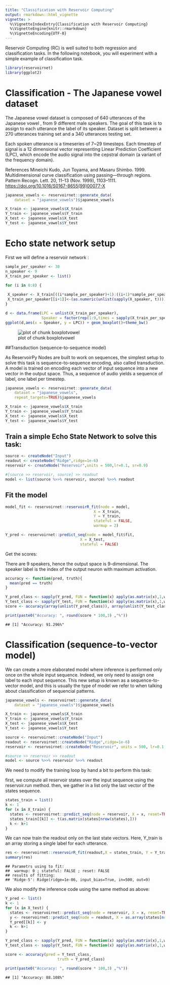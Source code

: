 ```yaml
---
title: "Classification with Reservoir Computing"
output: rmarkdown::html_vignette
vignette: >
  %\VignetteIndexEntry{Classification with Reservoir Computing}
  %\VignetteEngine{knitr::rmarkdown}
  %\VignetteEncoding{UTF-8}
---
```


Reservoir Computing (RC) is well suited to both regression and classification tasks. In the following notebook, you will experiment with a simple example of classification task.



```r
library(reservoirnet)
library(ggplot2)
```

# Classification - The Japanese vowel dataset

The Japanese vowel dataset is composed of 640 utterances of the Japanese vowel \ae, from 9 different male speakers. The goal of this task is to assign to each utterance the label of its speaker. Dataset is split between a 270 utterances training set and a 340 utterances testing set.

Each spoken utterance is a timeseries of 7\~29 timesteps. Each timestep of signal is a 12 dimensional vector representing Linear Prediction Coefficient (LPC), which encode the audio signal into the cepstral domain (a variant of the frequency domain).

References Mineichi Kudo, Jun Toyama, and Masaru Shimbo. 1999. Multidimensional curve classification using passing—through regions. Pattern Recogn. Lett. 20, 11–13 (Nov. 1999), 1103–1111. <https://doi.org/10.1016/S0167-8655(99)00077-X>


```r
japanese_vowels <- reservoirnet::generate_data(
    dataset = "japanese_vowels")$japanese_vowels

X_train <- japanese_vowels$X_train
Y_train <- japanese_vowels$Y_train
X_test <- japanese_vowels$X_test
Y_test <- japanese_vowels$Y_test
```

# Echo state network setup

First we will define a reservoir network :


```r
sample_per_speaker <- 30
n_speaker <- 9
X_train_per_speaker <- list()

for (i in 0:8) {
  
 X_speaker <- X_train[((i*sample_per_speaker)+1):((i+1)*sample_per_speaker)]
 X_train_per_speaker[[i+1]]<-(as.numeric(unlist(sapply(X_speaker, t))))
}
```




```r
d <- data.frame(LPC = unlist(X_train_per_speaker), 
                Speaker = factor(rep(1:9,times = sapply(X_train_per_speaker,length))))
ggplot(d,aes(x = Speaker, y = LPC)) + geom_boxplot()+theme_bw()
```

![plot of chunk boxplotvowel](boxplotvowel-1.png)

##Transduction (sequence-to-sequence model) 

As ReservoirPy Nodes are built to work on sequences, the simplest setup to solve this task is sequence-to-sequence encoding, also called transduction. A model is trained on encoding each vector of input sequence into a new vector in the output space. Thus, a sequence of audio yields a sequence of label, one label per timestep.


```r
japanese_vowels <- reservoirnet::generate_data(
    dataset = "japanese_vowels",
    repeat_targets=TRUE)$japanese_vowels

X_train <- japanese_vowels$X_train
Y_train <- japanese_vowels$Y_train
X_test <- japanese_vowels$X_test
Y_test <- japanese_vowels$Y_test
```

## Train a simple Echo State Network to solve this task:


```r
source <- createNode("Input")
readout <- createNode("Ridge",ridge=1e-6)
reservoir <- createNode("Reservoir",units = 500,lr=0.1, sr=0.9)

#[source >> reservoir, source] >> readout
model <- list(source %>>% reservoir, source) %>>% readout
```

## Fit the model


```r
model_fit <- reservoirnet::reservoirR_fit(node = model,
                                       X = X_train,
                                       Y = Y_train,
                                       stateful = FALSE,
                                       warmup = 2)

Y_pred <- reservoirnet::predict_seq(node = model_fit$fit,
                                 X = X_test,
                                 stateful = FALSE)
```

Get the scores:

There are 9 speakers, hence the output space is 9-dimensional. The speaker label is the index of the output neuron with maximum activation.


```r
accuracy <- function(pred, truth){
  mean(pred == truth)
}
```



```r
Y_pred_class <- sapply(Y_pred, FUN = function(x) apply(as.matrix(x),1,which.max))
Y_test_class <- sapply(Y_test, FUN = function(x) apply(as.matrix(x),1,which.max))
score <- accuracy(array(unlist(Y_pred_class)), array(unlist(Y_test_class)))

print(paste0("Accuracy: ", round(score * 100,3) ,"%"))
```

```
## [1] "Accuracy: 91.296%"
```




# Classification (sequence-to-vector model)

We can create a more elaborated model where inference is performed only once on the whole input sequence. Indeed, we only need to assign one label to each input sequence. This new setup is known as a sequence-to-vector model, and this is usually the type of model we refer to when talking about classification of sequencial patterns.


```r
japanese_vowels <- reservoirnet::generate_data(
    dataset = "japanese_vowels")$japanese_vowels

X_train <- japanese_vowels$X_train
Y_train <- japanese_vowels$Y_train
X_test <- japanese_vowels$X_test
Y_test <- japanese_vowels$Y_test
```



```r
source <- reservoirnet::createNode("Input")
readout <- reservoirnet::createNode("Ridge",ridge=1e-6)
reservoir <- reservoirnet::createNode("Reservoir", units = 500, lr=0.1, sr=0.9)

#source >> reservoir >> readout
model <- source %>>% reservoir %>>% readout
```

We need to modify the training loop by hand a bit to perform this task:

first, we compute all reservoir states over the input sequence using the reservoir.run method. then, we gather in a list only the last vector of the states sequence.


```r
states_train = list()
k <- 1
for (x in X_train) {
  states <- reservoirnet::predict_seq(node = reservoir, X = x, reset=TRUE)
  states_train[[k]] <- t(as.matrix(states[nrow(states),]))
  k <- k+1
}
```

We can now train the readout only on the last state vectors. Here, Y_train is an array storing a single label for each utterance.



```r
res <- reservoirnet::reservoirR_fit(readout,X = states_train, Y = Y_train)
summary(res)
```

```
## Parametrs using to fit:
##  warmup: 0 ; stateful: FALSE ; reset: FALSE 
## results of fitting:
## 'Ridge-5': Ridge(ridge=1e-06, input_bias=True, in=500, out=9)
```

We also modify the inference code using the same method as above:


```r
Y_pred <- list()
k <- 1
for (x in X_test) {
  states <- reservoirnet::predict_seq(node = reservoir, X = x, reset=TRUE)
  y <- reservoirnet::predict_seq(node = readout, X = as.array(states[nrow(states),]))
  Y_pred[[k]] <- y
  k <- k+1
}
```



```r
Y_pred_class <- sapply(Y_pred, FUN = function(x) apply(as.matrix(x),1,which.max))
Y_test_class <- sapply(Y_test, FUN = function(x) apply(as.matrix(x),1,which.max))

score <- accuracy(pred = Y_test_class,
                       truth = Y_pred_class)

print(paste0("Accuracy: ", round(score * 100,3) ,"%"))
```

```
## [1] "Accuracy: 88.108%"
```


